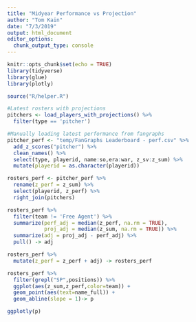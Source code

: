```yaml
---
title: "Midyear Performance vs Projection"
author: "Tom Kain"
date: "7/3/2019"
output: html_document
editor_options: 
  chunk_output_type: console
---
```


```r
knitr::opts_chunk$set(echo = TRUE)
library(tidyverse)
library(glue)
library(plotly)

source("R/helper.R")
```


```r
#Latest rosters with projections
pitchers <- load_players_with_projections() %>% 
  filter(type == 'pitcher')

#Manually loading latest performance from fangraphs
pitcher_perf <- "temp/FanGraphs Leaderboard - perf.csv" %>% 
  add_z_scores("pitcher") %>% 
  clean_names() %>% 
  select(type, playerid, name:so,era:war, z_sv:z_sum) %>% 
  mutate(playerid = as.character(playerid))

rosters_perf <- pitcher_perf %>% 
  rename(z_perf = z_sum) %>% 
  select(playerid, z_perf) %>% 
  right_join(pitchers)

rosters_perf %>% 
  filter(team != 'Free Agent') %>% 
  summarize(perf_adj = median(z_perf, na.rm = TRUE),
            proj_adj = median(z_sum, na.rm = TRUE)) %>% 
  summarize(adj = proj_adj - perf_adj) %>% 
  pull() -> adj

rosters_perf %>% 
  mutate(z_perf = z_perf + adj) -> rosters_perf
```

```r
rosters_perf %>% 
  filter(grepl("SP",positions)) %>% 
  ggplot(aes(z_sum,z_perf,color=team)) +
  geom_point(aes(text=name_full)) +
  geom_abline(slope = 1)-> p

ggplotly(p)
```